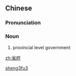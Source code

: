 ==Chinese==
{{zh-forms}}

===Pronunciation===
{{zh-pron
|m=shěngfǔ
|mn=Séng-hú
|cat=n
}}

===Noun===
{{zh-noun}}

# {{lb|zh|literary}} provincial level government

[[Category:Mandarin literary terms|sheng3fu3]]

[[zh:省府]]